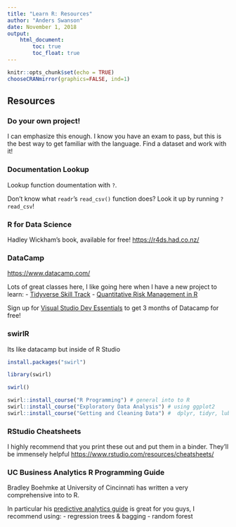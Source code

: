 ```yaml
---
title: "Learn R: Resources"
author: "Anders Swanson"
date: November 1, 2018
output:
    html_document:
        toc: true
        toc_float: true
---
```



```r
knitr::opts_chunk$set(echo = TRUE)
chooseCRANmirror(graphics=FALSE, ind=1)
```

## Resources

### Do your own project!

I can emphasize this enough. I know you have an exam to pass, but this is the best way to get familiar with the language. Find a dataset and work with it!

### Documentation Lookup

Lookup function doumentation with `?`.

Don't know what `readr`'s  `read_csv()` function does? Look it up by running `?read_csv`!

### R for Data Science

Hadley Wickham's book, available for free!
[https://r4ds.had.co.nz/](https://r4ds.had.co.nz/)

### DataCamp

[https://www.datacamp.com/](https://www.datacamp.com/)

Lots of great classes here, I like going here when I have a new project to learn:
- [Tidyverse Skill Track](https://www.datacamp.com/tracks/tidyverse-fundamentals)
- [Quantitative Risk Management in R](https://www.datacamp.com/courses/quantitative-risk-management-in-r)

Sign up for [Visual Studio Dev Essentials](https://visualstudio.microsoft.com/dev-essentials/) to get 3 months of Datacamp for free!

### swirlR

Its like datacamp but inside of R Studio

```r

install.packages("swirl")

library(swirl)

swirl()

swirl::install_course("R Programming") # general into to R
swirl::install_course("Exploratory Data Analysis") # using ggplot2
swirl::install_course("Getting and Cleaning Data") #  dplyr, tidyr, lubridate
```

### RStudio Cheatsheets

I highly recommend that you print these out and put them in a binder. They'll be immensely helpful
[https://www.rstudio.com/resources/cheatsheets/](https://www.rstudio.com/resources/cheatsheets/)


### UC Business Analytics R Programming Guide

Bradley Boehmke at University of Cincinnati has written a very comprehensive into to R.

In particular his [predictive analytics guide](http://uc-r.github.io/predictive) is great for you guys, I recommend using:
- regression trees & bagging
- random forest

